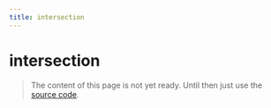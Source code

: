 ```yaml
---
title: intersection
---
```


# intersection

> The content of this page is not yet ready. Until then just use the [source code](https://github.com/fabian-hiller/valibot/blob/main/library/src/schemas/intersection/intersection.ts).
